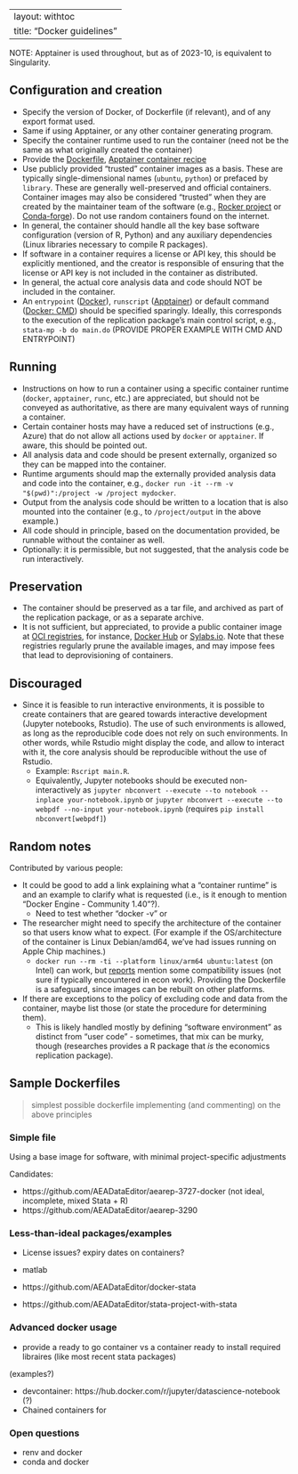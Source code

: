 
---
layout: withtoc
title: "Docker guidelines"
---

NOTE: Apptainer is used throughout, but as of 2023-10, is equivalent to Singularity.

## Configuration and creation

- Specify the version of Docker, of Dockerfile (if relevant), and of any export format used.
- Same if using Apptainer, or any other container generating program.
- Specify the container runtime used to run the container (need not be the same as what originally created the container)
- Provide the [Dockerfile](https://docs.docker.com/engine/reference/builder/), [Apptainer container recipe](https://apptainer.org/user-docs/2.5/container_recipes.html)
- Use publicly provided "trusted" container images as a basis. These are typically single-dimensional names (`ubuntu`, `python`) or prefaced by `library`. These are generally well-preserved and official containers. Container images may also be considered "trusted" when they are created by the maintainer team of the software (e.g., [Rocker project](https://rocker-project.org/) or [Conda-forge](https://hub.docker.com/u/condaforge)). Do not use random containers found on the internet.
- In general, the container should handle all the key base software configuration (version of R, Python) and any auxiliary dependencies (Linux libraries necessary to compile R packages). 
- If software in a container requires a license or API key, this should be explicitly mentioned, and the creator is responsible of ensuring that the license or API key is not included in the container as distributed.
- In general, the actual core analysis data and code should NOT be included in the container. 
- An `entrypoint` ([Docker](https://docs.docker.com/engine/reference/builder/#entrypoint)), `runscript` ([Apptainer](https://apptainer.org/docs/user/latest/definition_files.html#runscript)) or default command ([Docker: CMD](https://docs.docker.com/engine/reference/builder/#cmd)) should be specified sparingly. Ideally, this corresponds to the execution of the replication package's main control script, e.g., `stata-mp -b do main.do` (PROVIDE PROPER EXAMPLE WITH CMD AND ENTRYPOINT)

## Running

- Instructions on how to run a container using a specific container runtime (`docker`, `apptainer`, `runc`, etc.) are appreciated, but should not be conveyed as authoritative, as there are many equivalent ways of running a container.
- Certain container hosts may have a reduced set of instructions (e.g., Azure) that do not allow all actions used by `docker` or `apptainer`. If aware, this should be pointed out.
- All analysis data and code should be present externally, organized so they can be mapped into the container.
- Runtime arguments should map the externally provided analysis data and code into the container, e.g., `docker run -it --rm -v "$(pwd)":/project -w /project mydocker`. 
- Output from the analysis code should be written to a location that is also mounted into the container (e.g., to `/project/output` in the above example.)
- All code should in principle, based on the documentation provided, be runnable without the container as well. 
- Optionally: it is permissible, but not suggested, that the analysis code be run interactively. 

## Preservation

- The container should be preserved as a tar file, and archived as part of the replication package, or as a separate archive.
- It is not sufficient, but appreciated, to provide a public container image at [OCI registries](https://opencontainers.org/), for instance, [Docker Hub](https://hub.docker.com/) or [Sylabs.io](https://cloud.sylabs.io/). Note that these registries regularly prune the available images, and may impose fees that lead to deprovisioning of containers. 

## Discouraged

- Since it is feasible to run interactive environments, it is possible to create containers that are geared towards interactive development (Jupyter notebooks, Rstudio). The use of such environments is allowed, as long as the reproducible code does not rely on such environments. In other words, while Rstudio might display the code, and allow to interact with it, the core analysis should be reproducible without the use of Rstudio.
  - Example: `Rscript main.R`. 
  - Equivalently, Jupyter notebooks should be executed non-interactively as `jupyter nbconvert --execute --to notebook --inplace your-notebook.ipynb` or `jupyter nbconvert --execute --to webpdf --no-input your-notebook.ipynb` (requires `pip install nbconvert[webpdf]`)
 
## Random notes

Contributed by various people:

- It could be good to add a link explaining what a "container runtime" is and an example to clarify what is requested (i.e., is it enough to mention "Docker Engine - Community 1.40"?).
  - Need to test whether "docker -v" or 
- The researcher might need to specify the architecture of the container so that users know what to expect. (For example if the OS/architecture of the container is Linux Debian/amd64, we've had issues running on Apple Chip machines.)
  - `docker run --rm -ti --platform linux/arm64 ubuntu:latest` (on Intel) can work, but [reports](https://stackoverflow.com/questions/70765522/docker-amd64-warning-on-apple-m1-computer) mention some compatibility issues (not sure if typically encountered in econ work). Providing the Dockerfile is a safeguard, since images can be rebuilt on other platforms.
- If there are exceptions to the policy of excluding code and data from the container, maybe list those (or state the procedure for determining them).
  - This is likely handled mostly by defining "software environment" as distinct from "user code" - sometimes, that mix can be murky, though (researches provides a R package that *is* the economics replication package). 

## Sample Dockerfiles

> simplest possible dockerfile implementing (and commenting) on the above principles

### Simple file

Using a base image for software, with minimal project-specific adjustments

Candidates:

- https://github.com/AEADataEditor/aearep-3727-docker (not ideal, incomplete, mixed Stata + R)
- https://github.com/AEADataEditor/aearep-3290

### Less-than-ideal packages/examples

* License issues? expiry dates on containers?
* matlab

- https://github.com/AEADataEditor/docker-stata 
- https://github.com/AEADataEditor/stata-project-with-stata 

### Advanced docker usage

* provide a ready to go container vs a container ready to install required libraires (like most recent stata packages)


(examples?)

- devcontainer: https://hub.docker.com/r/jupyter/datascience-notebook (?)
- Chained containers for 


### Open questions

- renv and docker
- conda and docker
